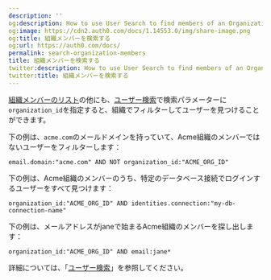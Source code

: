 ```yaml
---
description: ''
og:description: How to use User Search to find members of an Organization
og:image: https://cdn2.auth0.com/docs/1.14553.0/img/share-image.png
og:title: 組織メンバーを検索する
og:url: https://auth0.com/docs/
permalink: search-organization-members
title: 組織メンバーを検索する
twitter:description: How to use User Search to find members of an Organization
twitter:title: 組織メンバーを検索する
---
```


[組織メンバーのリスト](/organizations/retrieve-members)の他にも、[ユーザー検索](/users/user-search)で検索パラメーターに`organization_id`を指定すると、組織でフィルターしてユーザーを見つけることができます。

下の例は、`acme.com`のメールドメインを持っていて、Acme組織のメンバーではないユーザーをフィルターします：

`email.domain:"acme.com" AND NOT organization_id:"ACME_ORG_ID"`

下の例は、Acme組織のメンバーのうち、特定のデータベース接続でログインするユーザーをすべて見つけます：

`organization_id:"ACME_ORG_ID" AND identities.connection:"my-db-connection-name"`

下の例は、メールアドレスがjaneで始まるAcme組織のメンバーを探し出します：

`organization_id:"ACME_ORG_ID" AND email:jane*`

詳細については、「[ユーザー検索](/users/user-search)」を参照してください。